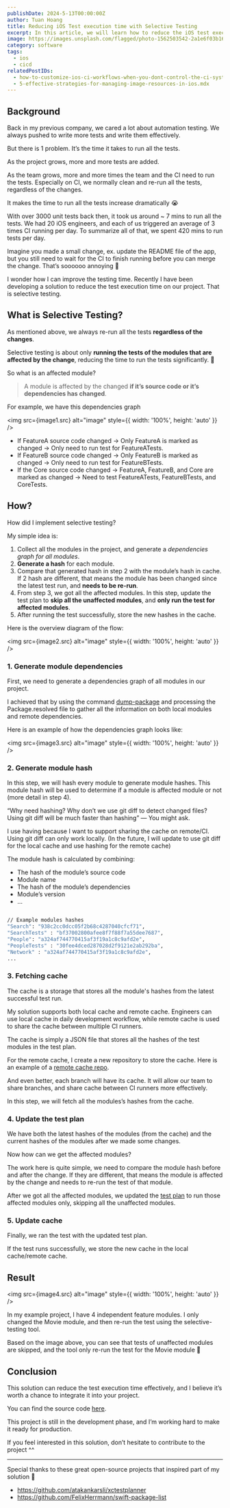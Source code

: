 ```yaml
---
publishDate: 2024-5-13T00:00:00Z
author: Tuan Hoang
title: Reducing iOS Test execution time with Selective Testing
excerpt: In this article, we will learn how to reduce the iOS test execution time by using the selective testing feature.
image: https://images.unsplash.com/flagged/photo-1562503542-2a1e6f03b16b?q=80&w=1974&auto=format&fit=crop&ixlib=rb-4.0.3&ixid=M3wxMjA3fDB8MHxwaG90by1wYWdlfHx8fGVufDB8fHx8fA%3D%3D
category: software
tags:
  - ios
  - cicd
relatedPostIDs: 
  - how-to-customize-ios-ci-workflows-when-you-dont-control-the-ci-system.mdx
  - 5-effective-strategies-for-managing-image-resources-in-ios.mdx
---
```



## Background

Back in my previous company, we cared a lot about automation testing. We always pushed to write more tests and write them effectively.

But there is 1 problem. It’s the time it takes to run all the tests.

As the project grows, more and more tests are added.

As the team grows, more and more times the team and the CI need to run the tests. Especially on CI, we normally clean and re-run all the tests, regardless of the changes.

It makes the time to run all the tests increase dramatically 😭

With over 3000 unit tests back then, it took us around ~ 7 mins to run all the tests. We had 20 iOS engineers, and each of us triggered an average of 3 times CI running per day. To summarize all of that, we spent 420 mins to run tests per day.

Imagine you made a small change, ex. update the README file of the app, but you still need to wait for the CI to finish running before you can merge the change. That’s soooooo annoying 😤

I wonder how I can improve the testing time. Recently I have been developing a solution to reduce the test execution time on our project. That is selective testing.

## What is Selective Testing?

As mentioned above, we always re-run all the tests **regardless of the changes**.

Selective testing is about only **running the tests of the modules that are affected by the change**, reducing the time to run the tests significantly. 🚀

So what is an affected module?

> A module is affected by the changed **if it’s source code or it’s dependencies has changed**.

For example, we have this dependencies graph

<img src={image1.src} alt="image" style={{ width: '100%', height: 'auto' }} />

- If FeatureA source code changed -> Only FeatureA is marked as changed -> Only need to run test for FeatureATests.
- If FeatureB source code changed -> Only FeatureB is marked as changed -> Only need to run test for FeatureBTests.
- If the Core source code changed -> FeatureA, FeatureB, and Core are marked as changed -> Need to test FeatureATests, FeatureBTests, and CoreTests.

## How?

How did I implement selective testing?

My simple idea is:

1. Collect all the modules in the project, and generate a *dependencies graph for all modules*.
2. **Generate a hash** for each module.
3. Compare that generated hash in step 2 with the module’s hash in cache. If 2 hash are different, that means the module has been changed since the latest test run, and **needs to be re-run**.
4. From step 3, we got all the affected modules. In this step, update the test plan to **skip all the unaffected modules**, and **only run the test for affected modules**.
5. After running the test successfully, store the new hashes in the cache.

Here is the overview diagram of the flow:

<img src={image2.src} alt="image" style={{ width: '100%', height: 'auto' }} />

### 1. Generate module dependencies

First, we need to generate a dependencies graph of all modules in our project.

I achieved that by using the command [dump-package](https://fig.io/manual/swift/package/dump-package) and processing the Package.resolved file to gather all the information on both local modules and remote dependencies.

Here is an example of how the dependencies graph looks like:

<img src={image3.src} alt="image" style={{ width: '100%', height: 'auto' }} />

### 2. Generate module hash

In this step, we will hash every module to generate module hashes. This module hash will be used to determine if a module is affected module or not (more detail in step 4).

“Why need hashing? Why don’t we use git diff to detect changed files? Using git diff will be much faster than hashing” — You might ask.

I use having because I want to support sharing the cache on remote/CI. Using git diff can only work locally.
(In the future, I will update to use git diff for the local cache and use hashing for the remote cache)

The module hash is calculated by combining:

- The hash of the module’s source code
- Module name
- The hash of the module’s dependencies
- Module’s version
- …

```bash

// Example modules hashes
"Search": "938c2cc0dcc05f2b68c4287040cfcf71",
"SearchTests" : "bf37002800afee8f7f88f7a55dee7687",
"People": "a324af744770415af3f19a1c8c9afd2e",
"PeopleTests" : "30fee4dced287028d2f9121e2ab292ba",
"Network" : "a324af744770415af3f19a1c8c9afd2e",
...

```

### 3. Fetching cache

The cache is a storage that stores all the module's hashes from the latest successful test run.

My solution supports both local cache and remote cache. Engineers can use local cache in daily development workflow, while remote cache is used to share the cache between multiple CI runners.

The cache is simply a JSON file that stores all the hashes of the test modules in the test plan.

For the remote cache, I create a new repository to store the cache. Here is an example of a [remote cache repo](https://github.com/hoangatuan/TestsCache).

And even better, each branch will have its cache. It will allow our team to share branches, and share cache between CI runners more effectively.

In this step, we will fetch all the modules’s hashes from the cache.

### 4. Update the test plan

We have both the latest hashes of the modules (from the cache) and the current hashes of the modules after we made some changes.

Now how can we get the affected modules?

The work here is quite simple, we need to compare the module hash before and after the change. If they are different, that means the module is affected by the change and needs to re-run the test of that module.

After we got all the affected modules, we updated the [test plan](https://developer.apple.com/documentation/xcode/organizing-tests-to-improve-feedback) to run those affected modules only, skipping all the unaffected modules.

<SubscriptionCard/>

### 5. Update cache

Finally, we ran the test with the updated test plan.

If the test runs successfully, we store the new cache in the local cache/remote cache.

## Result

<img src={image4.src} alt="image" style={{ width: '100%', height: 'auto' }} />

In my example project, I have 4 independent feature modules. I only changed the Movie module, and then re-run the test using the selective-testing tool.

Based on the image above, you can see that tests of unaffected modules are skipped, and the tool only re-run the test for the Movie module 🚀

## Conclusion

This solution can reduce the test execution time effectively, and I believe it’s worth a chance to integrate it into your project.

You can find the source code [here](https://github.com/hoangatuan/SPM-Selective-Testing).

This project is still in the development phase, and I’m working hard to make it ready for production.

If you feel interested in this solution, don’t hesitate to contribute to the project ^^

___

Special thanks to these great open-source projects that inspired part of my solution 🫶

- https://github.com/atakankarsli/xctestplanner
- https://github.com/FelixHerrmann/swift-package-list